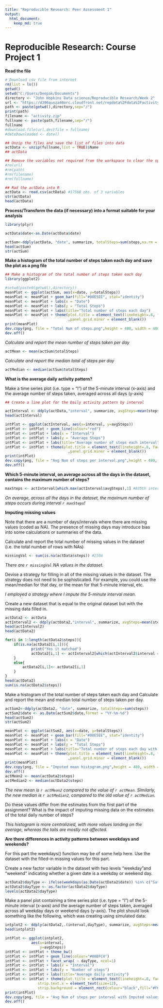 ---
title: "Reproducible Research: Peer Assessment 1"
output: 
  html_document:
    keep_md: true
---
Reproducible Research: Course Project 1
========================================================

**Read the file**

```{r}
# Download csv file from internet
rm(list = ls())
getwd()
setwd("C:/Users/Deepak/Documents")
directory <- "John Hopkins Data science/Reproducible Research/Week 2"
url <- "https://d396qusza40orc.cloudfront.net/repdata%2Fdata%2Factivity.zip"
path <- paste(getwd(),directory,sep="/")
print(path)
filename <- "activity.zip"
fullname <- paste(path,filename,sep="/")
fullname
#download.file(url,destfile = fullname)
#dateDownloaded <- date()

## Unzip the files and save the list of files into data
actData <- unzip(fullname,list = TRUE)$Name
## actData

## Remove the variables not required from the workspace to clear the space
#rm(url)
#rm(path)
#rm(filename)
#rm(fullname)

## Rad the actData into R
actData <- read.csv(actData) #17568 obs. of 3 variables
str(actData)
head(actData)

```


**Process/Transform the data (if necessary) into a format suitable for your analysis**
```{r}

library(plyr)

actData$date<-as.Date(actData$date)

actSum<-ddply(actData, "date", summarize, totalSteps=sum(steps,na.rm = TRUE))
head(actSum)
str(actSum)
```


**Make a histogram of the total number of steps taken each day and save the plot as a png file**

```{r fig.width=7, fig.height=6}
## Make a histogram of the total number of steps taken each day
library(ggplot2)

#setwd(paste0(getwd(),directory))
meanPlot <- ggplot(actSum, aes(x=date, y=totalSteps))
meanPlot <- meanPlot + geom_bar(fill="#00E5EE", stat="identity")
meanPlot <- meanPlot + labs(x = "Date") 
meanPlot <- meanPlot + labs(y = "Total Steps") 
meanPlot <- meanPlot + labs(title="Total number of steps each day")
meanPlot <- meanPlot + theme(plot.title = element_text(lineheight=.8, face="bold"),panel.grid.major = element_blank()
                             ,panel.grid.minor = element_blank())
print(meanPlot)
dev.copy(png, file = "Total Num of steps.png",height = 480, width = 480)
dev.off()
```

*Calculate and report the mean number of steps taken per day*

```{r}
actMean <- mean(actSum$totalSteps)

```

*Calculate and report the median total of steps per day*

```{r}
actMedian <- median(actSum$totalSteps)
```

**What is the average daily activity pattern?**

Make a time series plot (i.e. type = "l") of the 5-minute interval (x-axis) and the average number of steps taken, averaged across all days (y-axis)

```{r fig.width=7, fig.height=6}
## Create a line plot for the Daily activity pattern by interval

actInterval <- ddply(actData,"interval", summarize, avgSteps=mean(steps, na.rm=TRUE))
head(actInterval)

intPlot <- ggplot(actInterval, aes(x=interval, y=avgSteps))
intPlot <- intPlot + geom_line(colour="red")
intPlot <- intPlot + labs(x = "Interval") 
intPlot <- intPlot + labs(y = "Average Steps") 
intPlot <- intPlot + labs(title="Average number of steps each interval")
intPlot <- intPlot + theme(plot.title = element_text(lineheight=.8, face="bold"),panel.grid.major = element_blank()
                             ,panel.grid.minor = element_blank())
print(intPlot)
dev.copy(png, file = "Avg Num of steps per interval.png",height = 480, width = 480)
dev.off()
```

**Which 5-minute interval, on average across all the days in the dataset, contains the maximum number of steps?**

```{r}
maxSteps <- actInterval[which.max(actInterval$avgSteps),1] #835th interval has the max avg
```

*On average, across all the days in the dataset, the maximum number of steps occurs during interval `r maxSteps`!*


**Imputing missing values**

Note that there are a number of days/intervals where there are missing values (coded as NA). The presence of missing days may introduce bias into some calculations or summaries of the data.

Calculate and report the total number of missing values in the dataset (i.e. the total number of rows with NAs)
```{r}
missingVal <- sum(is.na(actData$steps)) #2304

```

*There are `r missingVal` NA values in the dataset.*


Devise a strategy for filling in all of the missing values in the dataset. The strategy does not need to be sophisticated. For example, you could use the mean/median for that day, or the mean for that 5-minute interval, etc.

*I employed a strategy where I impute the 5-minute interval mean.*

Create a new dataset that is equal to the original dataset but with the missing data filled in.

```{r}

actData2 <- actData
actInterval2 <- ddply(actData2,"interval", summarize, avgSteps=mean(steps, na.rm=TRUE))
head(actInterval2)
head(actData2)

for(i in 1:length(actData2$steps)){
    if(is.na(actData2[i,1])){
            print("Yes it matched")
            actData2[i,1] <- actInterval2[which(actInterval2$interval == actData2[i,3]),2]
    }
    else{
        actData2[i,1]<- actData2[i,1]
    }
}
head(actData2)
sum(is.na(actData2$steps))

```

Make a histogram of the total number of steps taken each day and Calculate and report the mean and median total number of steps taken per day. 

```{r}

actSum2<-ddply(actData2, "date", summarize, totalSteps=sum(steps))
actSum2$date <- as.Date(actSum2$date,format = "%Y-%m-%d")
head(actSum2)
str(actSum2)

meanPlot <- ggplot(actSum2, aes(x=date, y=totalSteps))
meanPlot <- meanPlot + geom_bar(fill="#00E5EE", stat="identity")
meanPlot <- meanPlot + labs(x = "Date") 
meanPlot <- meanPlot + labs(y = "Total Steps") 
meanPlot <- meanPlot + labs(title="Total number of steps each day with Imputed Value")
meanPlot <- meanPlot + theme(plot.title = element_text(lineheight=.8, face="bold"),panel.grid.major = element_blank()
                             ,panel.grid.minor = element_blank())
print(meanPlot)
dev.copy(png, file = "Imputed mean histogram.png",height = 480, width = 480)
dev.off()
actMean2 <- mean(actData2$steps)
actMedian2 <- median(actData2$steps)

```

*The new mean is `r actMean2` compared to the value of `r actMean`. Similarly, the new median is `r actMedian2`, compared to the old value of `r actMedian`.*

Do these values differ from the estimates from the first part of the assignment? What is the impact of imputing missing data on the estimates of the total daily number of steps?

*This histogram is more centralizied, with more values landing on the average, whereas the tails are mostly not affected.*

**Are there differences in activity patterns between weekdays and weekends?**

For this part the weekdays() function may be of some help here. Use the dataset with the filled-in missing values for this part.

Create a new factor variable in the dataset with two levels "weekday"and "weekend" indicating whether a given date is a weekday or weekend day.

```{r}


actData2$dayType <- ifelse(weekdays(as.Date(actData2$date)) %in% c("Saturday","Sunday"), "weekend", "weekday")
actData2$dayType <- as.factor(actData2$dayType)
levels(actData2$dayType)
```

Make a panel plot containing a time series plot (i.e. type = "l") of the 5-minute interval (x-axis) and the average number of steps taken, averaged across all weekday days or weekend days (y-axis). The plot should look something like the following, which was creating using simulated data:
```{r fig.width=7, fig.height=6}
intplot2 <- ddply(actData2,.(interval,dayType), summarize, avgSteps=mean(steps, na.rm=TRUE))
head(intplot2)

intPlot <- ggplot(intplot2, 
            aes(x=interval, 
                y=avgSteps))
intPlot <- intPlot + theme_bw()
intPlot <- intPlot + geom_line(colour="#00BFC4")
intPlot <- intPlot + facet_wrap( ~ dayType, ncol=1)
intPlot <- intPlot + labs(x = "Interval") 
intPlot <- intPlot + labs(y = "Number of steps") 
intPlot <- intPlot + labs(title="Average daily activity")
intPlot <- intPlot + theme(plot.title = element_text(lineheight=.8, face="bold"),
               strip.text.x = element_text(size=12),
               strip.background = element_rect(colour="black",fill="#F6E3CE"))
print(intPlot)
dev.copy(png, file = "Avg Num of steps per interval with Imputed values.png",height = 480, width = 480)
dev.off()

```
